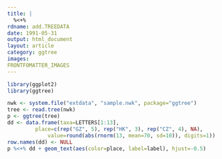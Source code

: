 ```yaml
---
title: |
  %<+%
rdname: add.TREEDATA
date: 1991-05-31
output: html_document
layout: article
category: ggtree
images:
FRONTFOMATTER_IMAGES
---
```


```r
library(ggplot2)
library(ggtree)
```

```r
nwk <- system.file("extdata", "sample.nwk", package="ggtree")
tree <- read.tree(nwk)
p <- ggtree(tree)
dd <- data.frame(taxa=LETTERS[1:13],
   		 place=c(rep("GZ", 5), rep("HK", 3), rep("CZ", 4), NA),
             value=round(abs(rnorm(13, mean=70, sd=10)), digits=1))
row.names(dd) <- NULL
p %<+% dd + geom_text(aes(color=place, label=label), hjust=-0.5)



```